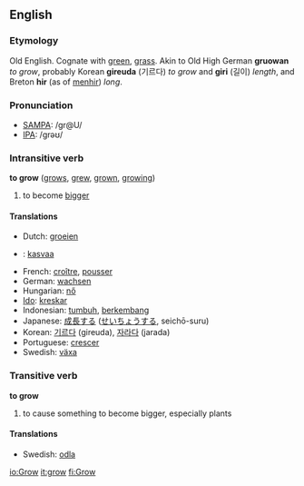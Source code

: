 ==English==
=== Etymology ===
Old English. Cognate with [[green]], [[grass]]. Akin to Old High German '''gruowan''' ''to grow'', probably Korean '''gireuda''' (기르다) ''to grow'' and '''giri''' (길이) ''length'', and Breton '''hir''' (as of [[menhir]]) ''long''.

=== Pronunciation ===
*[[w:SAMPA|SAMPA]]: /gr@U/
*[[w:IPA|IPA]]: /ɡrəʊ/

===Intransitive verb===
'''to grow''' ([[grows]], [[grew]], [[grown]], [[growing]])

# to become [[bigger]]

==== Translations ====
*Dutch: [[groeien]]
*{{fi}}: [[kasvaa]]
*French: [[croître]], [[pousser]]
*German: [[wachsen]]
*Hungarian: [[nő]]
*[[Ido]]: [[kreskar]]
*Indonesian: [[tumbuh]], [[kembang|berkembang]]
*Japanese: [[成長]]する ([[せいちょう]]する, seichō-suru)
*Korean: [[기르다]] (gireuda), [[자라다]] (jarada)  
*Portuguese: [[crescer]]
*Swedish: [[växa]]

===Transitive verb===
'''to grow'''
# to cause something to become bigger, especially plants

====Translations====
*Swedish: [[odla]]

[[io:Grow]]
[[it:grow]]
[[fi:Grow]]